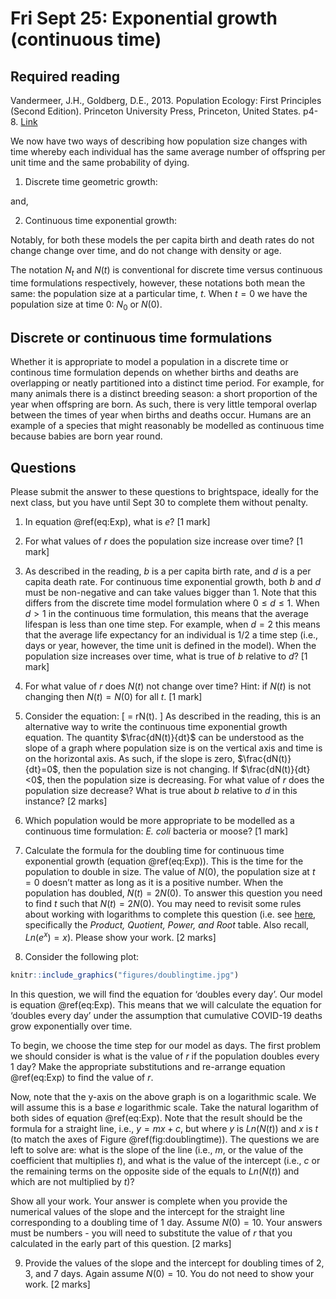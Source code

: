 # Fri Sept 25: Exponential growth (continuous time)

## Required reading
Vandermeer, J.H., Goldberg, D.E., 2013. Population Ecology: First Principles (Second Edition). Princeton University Press, Princeton, United States. p4-8. [Link](https://ebookcentral-proquest-com.qe2a-proxy.mun.ca/lib/mun/detail.action?docID=1205619)

We now have two ways of describing how population size changes with time whereby each individual has the same average number of offspring per unit time and the same probability of dying.

1) Discrete time geometric growth:

\begin{equation}
N_t = N_0\lambda^t
(\#eq:Geo)
\end{equation}

and,

2) Continuous time exponential growth:

\begin{equation}
N(t) = N(0)e^{rt}
(\#eq:Exp)
\end{equation}

Notably, for both these models the per capita birth and death rates do not change change over time, and do not change with density or age.

The notation $N_t$ and $N(t)$ is conventional for discrete time versus continuous time formulations respectively, however, these notations both mean the same: the population size at a particular time, $t$. When $t=0$ we have the population size at time 0: $N_0$ or $N(0)$.

## Discrete or continuous time formulations
Whether it is appropriate to model a population in a discrete time or continous time formulation depends on whether births and deaths are overlapping or neatly partitioned into a distinct time period. For example, for many animals there is a distinct breeding season: a short proportion of the year when offspring are born. As such, there is very little temporal overlap between the times of year when births and deaths occur. Humans are an example of a species that might reasonably be modelled as continuous time because babies are born year round.

## Questions

Please submit the answer to these questions to brightspace, ideally for the next class, but you have until Sept 30 to complete them without penalty.

1. In equation \@ref(eq:Exp), what is $e$? [1 mark]
2. For what values of $r$ does the population size increase over time? [1 mark]
3. As described in the reading, $b$ is a per capita birth rate, and $d$ is a per capita death rate. For continuous time exponential growth, both $b$ and $d$ must be non-negative and can take values bigger than 1. Note that this differs from the discrete time model formulation where $0 \leq d \leq 1$. When $d > 1$ in the continuous time formulation, this means that the average lifespan is less than one time step. For example, when $d = 2$ this means that the average life expectancy for an individual is 1/2 a time step (i.e., days or year, however, the time unit is defined in the model). When the population size increases over time, what is true of $b$ relative to $d$? [1 mark]
4. For what value of $r$ does $N(t)$ not change over time? Hint: if $N(t)$ is not changing then $N(t)=N(0)$ for all $t$. [1 mark]
5. Consider the equation:
\[
\frac{dN(t)}{dt} = rN(t).
\]
As described in the reading, this is an alternative way to write the continuous time exponential growth equation. The quantity $\frac{dN(t)}{dt}$ can be understood as the slope of a graph where population size is on the vertical axis and time is on the horizontal axis. As such, if the slope is zero, $\frac{dN(t)}{dt}=0$, then the population size is not changing. If $\frac{dN(t)}{dt}<0$, then the population size is decreasing. For what value of $r$ does the population size decrease? What is true about $b$ relative to $d$ in this instance? [2 marks]

6. Which population would be more appropriate to be modelled as a continuous time formulation: _E. coli_ bacteria or moose? [1 mark]

7. Calculate the formula for the doubling time for continuous time exponential growth (equation \@ref(eq:Exp)). This is the time for the population to double in size. The value of $N(0)$, the population size at $t=0$ doesn't matter as long as it is a positive number. When the population has doubled, $N(t) = 2N(0)$. To answer this question you need to find $t$ such that $N(t) = 2N(0)$. You may need to revisit some rules about working with logarithms to complete this question (i.e. see [here](https://en.wikipedia.org/wiki/Logarithm), specifically the _Product, Quotient, Power, and Root_ table. Also recall, $Ln(e^x) = x$). Please show your work. [2 marks]

8. Consider the following plot:
```r
knitr::include_graphics("figures/doublingtime.jpg")
```


In this question, we will find the equation for 'doubles every day'. Our model is equation \@ref(eq:Exp). This means that we will calculate the equation for 'doubles every day' under the assumption that cumulative COVID-19 deaths grow exponentially over time.

To begin, we choose the time step for our model as days. The first problem we should consider is what is the value of $r$ if the population doubles every 1 day? Make the appropriate substitutions and re-arrange equation \@ref(eq:Exp) to find the value of $r$.

Now, note that the y-axis on the above graph is on a logarithmic scale. We will assume this is a base $e$ logarithmic scale. Take the natural logarithm of both sides of equation \@ref(eq:Exp). Note that the result should be the formula for a straight line, i.e., $y = mx + c$, but where $y$ is $Ln(N(t))$ and $x$ is $t$ (to match the axes of Figure \@ref(fig:doublingtime)). The questions we are left to solve are: what is the slope of the line (i.e., $m$, or the value of the coefficient that multiplies $t$), and what is the value of the intercept (i.e., $c$ or the remaining terms on the opposite side of the equals to $Ln(N(t))$ and which are not multiplied by $t$)?

Show all your work. Your answer is complete when you provide the numerical values of the slope and the intercept for the straight line corresponding to a doubling time of 1 day. Assume $N(0)=10$. Your answers must be numbers - you will need to substitute the value of $r$ that you calculated in the early part of this question. [2 marks]

9. Provide the values of the slope and the intercept for doubling times of 2, 3, and 7 days. Again assume $N(0)=10$. You do not need to show your work. [2 marks]

